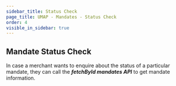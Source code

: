 ```yaml
---
sidebar_title: Status Check
page_title: UMAP - Mandates - Status Check
order: 4
visible_in_sidebar: true
---
```


## Mandate Status Check

In case a merchant wants to enquire about the status of a particular mandate, they can call the **<i>fetchById mandates API</i>** to get mandate information.